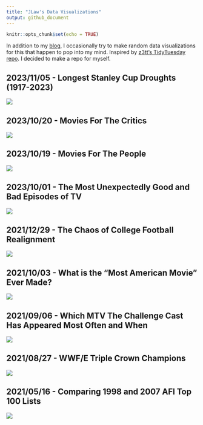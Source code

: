 ```yaml
---
title: "JLaw's Data Visualizations"
output: github_document
---
```


```r
knitr::opts_chunk$set(echo = TRUE)
```

In addition to my [blog](https://jlaw.netlify.app), I occasionally try to make random data visualizations for this that happen to pop into my mind.  Inspired by [z3tt's TidyTuesday repo](https://github.com/Z3tt/TidyTuesday).  I decided to make a repo for myself.

## 2023/11/05 - Longest Stanley Cup Droughts (1917-2023)
![](20231105_StanleyCupDrought/StanleyCupDrought.png)

## 2023/10/20 - Movies For The Critics
![](20231020_MoviesForTheCritics/most_critic.png)

## 2023/10/19 - Movies For The People
![](20231019_MoviesForThePeople/most_audience.png)

## 2023/10/01 - The Most Unexpectedly Good and Bad Episodes of TV
![](20231001_UnexpectedTV/most_unexpected_tv.png)

## 2021/12/29 - The Chaos of College Football Realignment
![](20211229_CollegeFootballRealignment/conference_realignment.png)

## 2021/10/03 - What is the "Most American Movie" Ever Made?
![](20211003_MostAmericanMovie/most_american_films.png)

## 2021/09/06 - Which MTV The Challenge Cast Has Appeared Most Often and When
![](20210906_Challenge_Seasons/challenge_season_infographic_files/figure-html/viz-1.png)

## 2021/08/27 - WWF/E Triple Crown Champions

![](20210822_WWE_Triple_Crown_Champions/wwe_triple_crown_infographic_files/figure-html/plot-1.png)

## 2021/05/16 - Comparing 1998 and 2007 AFI Top 100 Lists

![](https://raw.githubusercontent.com/jtlawren67/afi_top_100/master/README_files/figure-gfm/unnamed-chunk-3-1.png)